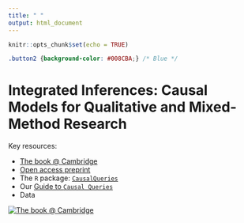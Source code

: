 ```yaml
---
title: " "
output: html_document
---
```


```r
knitr::opts_chunk$set(echo = TRUE)
```

```css
.button2 {background-color: #008CBA;} /* Blue */
```

# Integrated Inferences: Causal Models for Qualitative and Mixed-Method Research

Key resources:

* [The book @ Cambridge](assets/cover_small.jpg)
* [Open access preprint](https://macartan.github.io/integrated_inferences/)
* The `R` package: [`CausalQueries`](https://macartan.github.io/CausalQueries/)
* Our [Guide to `Causal Queries`](https://integrated-inferences.github.io/guide/)
* Data


[![The book @ Cambridge](assets/cover_small.jpg)](https://www.cambridge.org/core/books/integrated-inferences/45B07964AD4718A74CDE3E35A31F26FA)
